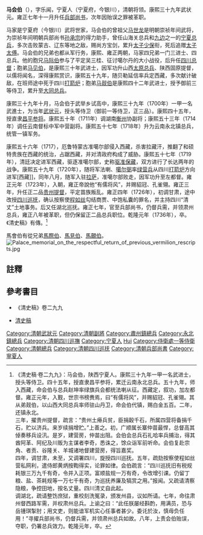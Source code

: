 '''马会伯'''（{{bd|？||1736年||Ma马}}），字乐闻，宁夏人（宁夏府，今银川），清朝将领。康熙三十九年武状元。雍正七年十一月升任[[兵部尚书|兵部尚书]]，次年因贻误之罪被革职。

马家是宁夏府（今银川）武将世家，马会伯的曾祖父[[马世龙|马世龙]]是明朝崇祯年间武将，为崇祯年间明朝兵部尚书[[孙承宗|孙承宗]]的得力助手，曾任山海关总兵和[[九边|九边]]之一的[[宁夏总兵|宁夏总兵]]，多次击败蒙古、辽东等地之敌，赐尚方宝剑，累升[[太子少保|太子少保]]衔，死后追赠[[太子太傅|太子太傅]]。马会伯的兄弟也都从军行务，康熙、雍正两朝，马家四兄弟一门三进士、四总兵。他的胞兄[[马际伯|马际伯]]参与了平定吴三桂、征讨噶尔丹的大小战役，后升任[[四川总督|四川总督]]；胞弟[[马见伯|马见伯]]，是康熙三十年武进士，因军功升山西[[太原总兵|太原总兵]]、陕西固原提督，以儒将闻名，深得康熙赏识，康熙五十九年，随贝勒延信率兵定西藏，多次献计破敌，在班师途中死于四川[[打箭炉|打箭炉]]；胞弟[[马觌伯|马觌伯]]是康熙四十二年武进士，授予御前三等侍卫，累升至[[大同总兵|大同总兵]]。

康熙三十九年十月，马会伯于武举乡试高中，康熙三十九年（1700年）一甲一名武進士，为当年[[武状元|武状元]]，授头等侍卫（御前一等侍卫，正三品）。康熙四十五年，授直隶[[昌平|昌平]][[参将|参将]]。康熙五十年（1711年）调湖南[[衡州|衡州]]协副将；康熙五十三年（1714年）调任云南督标中军中营副将。康熙五十七年（1718年）升为云南永北镇总兵，统管一镇军务。

康熙五十六年（1717），厄鲁特蒙古准噶尔部侵入西藏，杀害拉藏汗，推翻了和硕特贵族在西藏的统治，占踞西藏，并对清政府构成了威胁。康熙五十七年（1719年），清廷决定进军西藏，驱逐准噶尔部，史称[[驱准保藏|驱准保藏]]，双方进行了长达两年的战争。康熙五十九年（1720年），随将军法喇、[[噶尔弼|噶尔弼]]率[[绿营兵|绿营兵]]从四川[[打箭炉|打箭炉]]方向进军[西藏]]，同年八月，随军入驻[[拉萨|拉萨]]，准噶尔部败走，因军功升至左都督。雍正元年（1723年），入朝，雍正帝說他“有儒将风”，并赐貂冠、孔雀翎。雍正三年，升任正二品[[贵州提督|贵州提督]]，平定苗族叛乱。雍正四年（1726年），初调甘肃，途中改授[[四川巡抚|四川巡抚]]，确认按察使[[程如丝|程如丝]]勾结商贾、中饱私囊的罪名，并主持四川“清丈”土地事务。后又任湖北巡抚。雍正七年，官至兵部尚书，仍督兵需，并领肃州总兵，雍正八年被革职，但仍保留正二品总兵职位。乾隆元年（1736年），卒。《清史稿》有傳。<ref>《清史稿·卷二九九》：马会伯，陕西宁夏人。康熙三十九年一甲一名武进士，授头等侍卫。四十五年，授直隶昌平参将，累迁云南永北总兵。五十九年，师入西藏，命会伯与总兵赵坤率绿旗兵会都统法喇从征。西藏定，叙功，加左都督。雍正元年，入觐，世宗书榜赉焉，曰“有儒将风”，并赐貂冠、孔雀翎。其从弟觌伯，以山西大同总兵率师驻山丹卫，命会伯代镇，赐白金五百。二年，还镇永北。<br>三年，擢贵州提督，疏言：“贵州土瘠兵贫，臣捐穀千石，所属四营将备捐千石，贮以济兵。来岁续捐增贮。”上善之。初，广顺属长寨仲苗最悍，总督高其倬奏移兵设汛。是岁，建营房，仲苗出阻。会伯会总兵石礼哈率兵捕治，得其酋阿革、阿纪及川贩为主谋者李奇，悉诛之，馀众诣军前听命。会伯复赴宗角、者贡、谷隆关、羊城诸地督建营房，得旨嘉奖。<br>四年，调甘肃，未至，又调署四川，旋授四川巡抚。五年，疏劾按察使程如丝营私网利，遣侍郎黄炳按鞫得实，论罪如律。会伯疏言：“四川巡抚旧有税规耗银三万九千有奇，令并入正项。富顺盐规一万有奇，令改增引课。仍留丁粮、盐、茶耗规等一万七千有奇，为巡抚养廉及犒赏之用。”报闻。又疏请清察隐粮，争控田地，按名丈量。四川清丈自此起。<br>调湖北，疏请整饬庶狱，重校刻洗冤录，颁发州县，议如所请。七年，命往肃州督西路军需，并权肃州总兵。上谕之曰：“此任朕屡经斟酌，用满员，恐与岳锺琪掣肘；用文吏，则能谙军机实心任事者甚少。委讬於汝，慎毋负任用！”寻擢兵部尚书，仍督兵需，并领肃州总兵如故。八年，上责会伯贻误，夺职，仍署总兵效力。乾隆元年，卒。</ref>

馬會伯有從兄弟[[馬際伯|馬際伯]]、[[馬見伯|馬見伯]]、[[馬覿伯|馬覿伯]]。
[[File:Palace_memorial_on_the_respectful_return_of_previous_vermilion_rescripts.jpg|thumb]]

==註釋==
{{reflist}}

== 參考書目 ==
*《清史稿》卷二九九


{{康熙三十九年庚辰科武殿試金榜}}
{{DEFAULTSORT:Ma馬}}
[[Category:清朝武狀元|Category:清朝武狀元]]
[[Category:清朝副將|Category:清朝副將]]
[[Category:肅州鎮總兵|Category:肅州鎮總兵]]
[[Category:永北鎮總兵|Category:永北鎮總兵]]
[[Category:清朝四川巡撫|Category:清朝四川巡撫]]
[[Category:宁夏人|Category:宁夏人]]
[[Category:馬姓|Hui]]
[[Category:侍衛處一等侍衛|Category:侍衛處一等侍衛]]

*[[清史稿|清史稿]]
{{start box}}
{{s-before|[[路振扬|路振扬]]}}
{{s-title|[[兵部尚书|兵部尚书]]|任職期間：1728年12月25日－1719年8月9日}}
{{s-after|[[唐执玉|唐执玉]]}}
{{end box}}
{{DEFAULTSORT:Ma馬}}
[[Category:清朝總兵|Category:清朝總兵]]
[[Category:清朝四川巡抚|Category:清朝四川巡抚]]
[[Category:清朝兵部尚書|Category:清朝兵部尚書]]
[[Category:寧夏人|Category:寧夏人]]